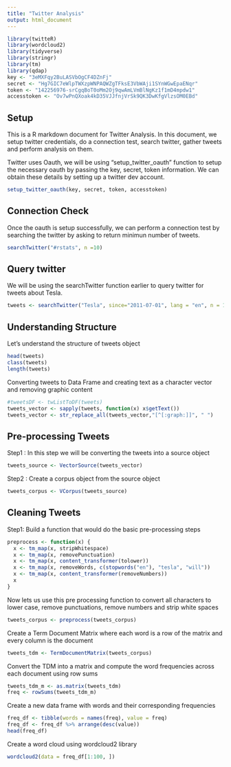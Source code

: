 ```yaml
---
title: "Twitter Analysis"
output: html_document
---
```


```r
library(twitteR)
library(wordcloud2)
library(tidyverse)
library(stringr)
library(tm)
library(qdap)
key <- "3eMXFqy2BuLASVbOgCF4DZnFj"
secret <- "Hg7GIC7eWlpTWXzpWNPAQWZgTFksE3VbWAji1SYnWGwEpaENqr"
token <- "142256976-srCgqBoT0oMm2Oj9qwAmLVmBlNgKz1f1mD4mpdw1"
accesstoken <- "Ov7wPnQXoak4kD35VJJfnjVrSk9QK3DwKfgVlzsOM0EBd"
```

## Setup

This is a R markdown document for Twitter Analysis. In this document, we setup twitter credentials, do a connection test, search twitter, gather tweets and perform analysis on them.

Twitter uses Oauth, we will be using "setup_twitter_oauth" function to setup the necessary oauth by passing the key, secret, token information. We can obtain these details by setting up a twitter dev account.

```r
setup_twitter_oauth(key, secret, token, accesstoken)
```

## Connection Check

Once the oauth is setup successfully, we can perform a connection test by searching the twitter by asking to return minimun number of tweets.

```r
searchTwitter("#rstats", n =10)
```

## Query twitter 

We will be using the searchTwitter function earlier to query twitter for tweets about Tesla.
```r
tweets <- searchTwitter("Tesla", since="2011-07-01", lang = "en", n = 1000)
```

## Understanding Structure

Let's understand the structure of tweets object
```r
head(tweets)
class(tweets)
length(tweets)
```

Converting tweets to Data Frame and creating text as a character vector and removing graphic content
```r
#tweetsDF <- twListToDF(tweets)
tweets_vector <- sapply(tweets, function(x) x$getText())
tweets_vector <- str_replace_all(tweets_vector,"[^[:graph:]]", " ")
```

## Pre-processing Tweets

Step1 : In this step we will be converting the tweets into a source object 
```r
tweets_source <- VectorSource(tweets_vector)
```

Step2 : Create a corpus object from the source object
```r
tweets_corpus <- VCorpus(tweets_source)
```

## Cleaning Tweets

Step1: Build a function that would do the basic pre-processing steps
```r
preprocess <- function(x) {
  x <- tm_map(x, stripWhitespace)
  x <- tm_map(x, removePunctuation)
  x <- tm_map(x, content_transformer(tolower))
  x <- tm_map(x, removeWords, c(stopwords("en"), "tesla", "will"))
  x <- tm_map(x, content_transformer(removeNumbers))
  x
}
```

Now lets us use this pre processing function to convert all characters to lower case, remove punctuations, remove numbers and strip white spaces
```r
tweets_corpus <- preprocess(tweets_corpus)
```


Create a Term Document Matrix where each word is a row of the matrix and every column is the document
```r
tweets_tdm <- TermDocumentMatrix(tweets_corpus)
```

Convert the TDM into a matrix and compute the word frequencies across each document using row sums
```r
tweets_tdm_m <- as.matrix(tweets_tdm)
freq <- rowSums(tweets_tdm_m)
```

Create a new data frame with words and their corresponding frequencies
```r
freq_df <- tibble(words = names(freq), value = freq)
freq_df <- freq_df %>% arrange(desc(value))
head(freq_df)
```

Create a word cloud using wordcloud2 library
```r
wordcloud2(data = freq_df[1:100, ])
```

